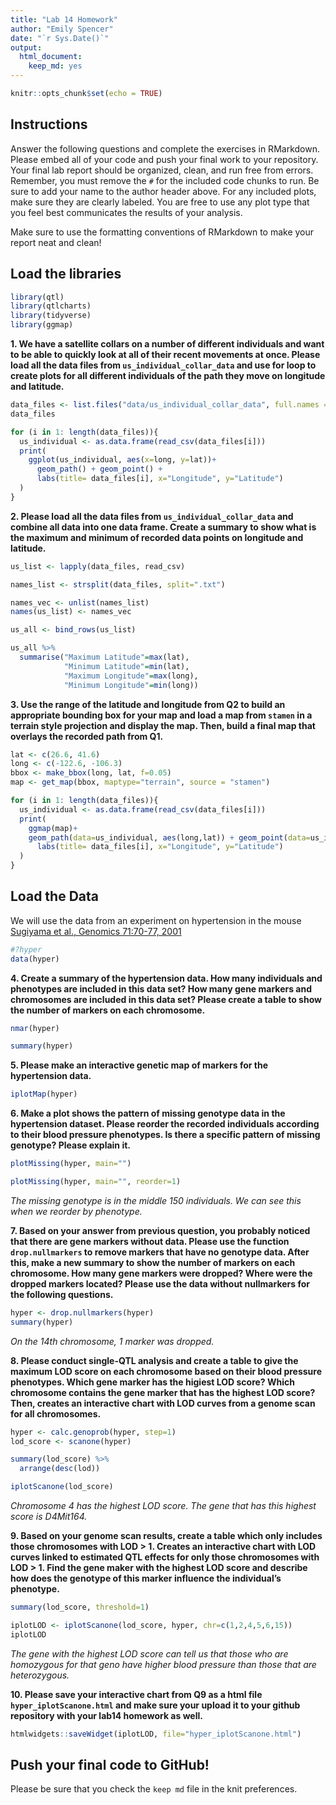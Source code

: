 ```yaml
---
title: "Lab 14 Homework"
author: "Emily Spencer"
date: "`r Sys.Date()`"
output: 
  html_document: 
    keep_md: yes
---
```


```r
knitr::opts_chunk$set(echo = TRUE)
```

## Instructions
Answer the following questions and complete the exercises in RMarkdown. Please embed all of your code and push your final work to your repository. Your final lab report should be organized, clean, and run free from errors. Remember, you must remove the `#` for the included code chunks to run. Be sure to add your name to the author header above. For any included plots, make sure they are clearly labeled. You are free to use any plot type that you feel best communicates the results of your analysis.  

Make sure to use the formatting conventions of RMarkdown to make your report neat and clean!  

## Load the libraries
```r
library(qtl)
library(qtlcharts)
library(tidyverse)
library(ggmap)
```

**1. We have a satellite collars on a number of different individuals and want to be able to quickly look at all of their recent movements at once. Please load all the data files from `us_individual_collar_data` and use for loop to create plots for all different individuals of the path they move on longitude and latitude.**
```r
data_files <- list.files("data/us_individual_collar_data", full.names = TRUE)
data_files
```

```r
for (i in 1: length(data_files)){
  us_individual <- as.data.frame(read_csv(data_files[i]))
  print(
    ggplot(us_individual, aes(x=long, y=lat))+
      geom_path() + geom_point() +
      labs(title= data_files[i], x="Longitude", y="Latitude")
  )
}
```

**2. Please load all the data files from `us_individual_collar_data` and combine all data into one data frame. Create a summary to show what is the maximum and minimum of recorded data points on longitude and latitude.**
```r
us_list <- lapply(data_files, read_csv)

names_list <- strsplit(data_files, split=".txt")

names_vec <- unlist(names_list)
names(us_list) <- names_vec

us_all <- bind_rows(us_list)

us_all %>% 
  summarise("Maximum Latitude"=max(lat),
            "Minimum Latitude"=min(lat),
            "Maximum Longitude"=max(long),
            "Minimum Longitude"=min(long))
```


**3. Use the range of the latitude and longitude from Q2 to build an appropriate bounding box for your map and load a map from `stamen` in a terrain style projection and display the map. Then, build a final map that overlays the recorded path from Q1.**
```r
lat <- c(26.6, 41.6)
long <- c(-122.6, -106.3)
bbox <- make_bbox(long, lat, f=0.05)
map <- get_map(bbox, maptype="terrain", source = "stamen")

for (i in 1: length(data_files)){
  us_individual <- as.data.frame(read_csv(data_files[i]))
  print(
    ggmap(map)+
    geom_path(data=us_individual, aes(long,lat)) + geom_point(data=us_individual, aes(long,lat)) +
      labs(title= data_files[i], x="Longitude", y="Latitude")
  )
}
```

## Load the Data
We will use the data from an experiment on hypertension in the mouse [Sugiyama et al., Genomics 71:70-77, 2001](https://www.sciencedirect.com/science/article/pii/S0888754300964012?via%3Dihub)
```r
#?hyper
data(hyper)
```

**4. Create a summary of the hypertension data. How many individuals and phenotypes are included in this data set? How many gene markers and chromosomes are included in this data set? Please create a table to show the number of markers on each chromosome.**
```r
nmar(hyper)

summary(hyper)
```

**5. Please make an interactive genetic map of markers for the hypertension data.**
```r
iplotMap(hyper)
```

**6. Make a plot shows the pattern of missing genotype data in the hypertension dataset. Please reorder the recorded individuals according to their blood pressure phenotypes. Is there a specific pattern of missing genotype? Please explain it.**
```r
plotMissing(hyper, main="")

plotMissing(hyper, main="", reorder=1)
```
*The missing genotype is in the middle 150 individuals. We can see this when we reorder by phenotype.* 

**7. Based on your answer from previous question, you probably noticed that there are gene markers without data. Please use the function `drop.nullmarkers` to remove markers that have no genotype data. After this, make a new summary to show the number of markers on each chromosome. How many gene markers were dropped? Where were the dropped markers located? Please use the data without nullmarkers for the following questions.**
```r
hyper <- drop.nullmarkers(hyper)
summary(hyper)
```
*On the 14th chromosome, 1 marker was dropped.*

**8. Please conduct single-QTL analysis and create a table to give the maximum LOD score on each chromosome based on their blood pressure phenotypes. Which gene marker has the higiest LOD score? Which chromosome contains the gene marker that has the highest LOD score? Then, creates an interactive chart with LOD curves from a genome scan for all chromosomes.**
```r
hyper <- calc.genoprob(hyper, step=1)
lod_score <- scanone(hyper)

summary(lod_score) %>% 
  arrange(desc(lod))

iplotScanone(lod_score)
```

*Chromosome 4 has the highest LOD score. The gene that has this highest score is D4Mit164.*

**9. Based on your genome scan results, create a table which only includes those chromosomes with LOD > 1. Creates an interactive chart with LOD curves linked to estimated QTL effects for only those chromosomes with LOD > 1. Find the gene maker with the highest LOD score and describe how does the genotype of this marker influence the individual's phenotype.**
```r
summary(lod_score, threshold=1)

iplotLOD <- iplotScanone(lod_score, hyper, chr=c(1,2,4,5,6,15))
iplotLOD
```
*The gene with the highest LOD score can tell us that those who are homozygous for that geno have higher blood pressure than those that are heterozygous.* 

**10. Please save your interactive chart from Q9 as a html file `hyper_iplotScanone.html` and make sure your upload it to your github repository with your lab14 homework as well.**
```r
htmlwidgets::saveWidget(iplotLOD, file="hyper_iplotScanone.html")
```

## Push your final code to GitHub!
Please be sure that you check the `keep md` file in the knit preferences. 